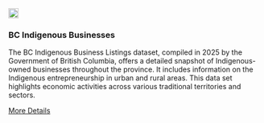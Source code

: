 <div class="grid-item" data-featured="false" data-tags="r">
  <img src="/website_files/img/bcindigenousbiz.png" width="20px" height="20px">
  <h3>BC Indigenous Businesses</h3>
  <p>
<strong></strong>The BC Indigenous Business Listings dataset, compiled in 2025 by the Government of British Columbia, offers a detailed snapshot of Indigenous-owned businesses throughout the province. It includes information on the Indigenous entrepreneurship in urban and rural areas. This data set highlights economic activities across various traditional territories and sectors.
</p>
  <a href="https://diverse-data-hub.github.io/website_files/description_pages/bcindigenousbiz.html" class="btn btn-outline-dark">More Details</a>
</div>